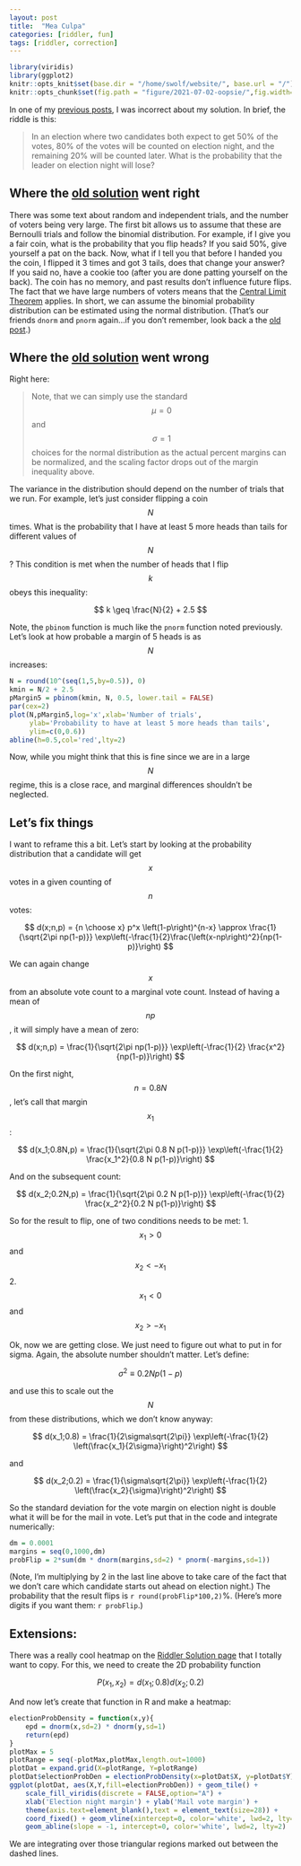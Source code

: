 ```yaml
---
layout: post
title:  "Mea Culpa"
categories: [riddler, fun]
tags: [riddler, correction]
---
```

```r
library(viridis)
library(ggplot2)
knitr::opts_knit$set(base.dir = "/home/swolf/website/", base.url = "/")
knitr::opts_chunk$set(fig.path = "figure/2021-07-02-oopsie/",fig.width=16,fig.height=12)
```

In one of my [previous posts]({% post_url 2021-04-26-electionFlip %}), I was incorrect about my solution.  In brief, the riddle is this: 

> In an election where two candidates both expect to get 50% of the votes, 80% of the votes will be counted on election night, and the remaining 20% will be counted later.  What is the probability that the leader on election night will lose?

## Where the [old solution]({% post_url 2021-04-26-electionFlip %}) went right

There was some text about random and independent trials, and the number of voters being very large.  The first bit allows us to assume that these are Bernoulli trials and follow the binomial distribution.  For example, if I give you a fair coin, what is the probability that you flip heads?  If you said 50%, give yourself a pat on the back.  Now, what if I tell you that before I handed you the coin, I flipped it 3 times and got 3 tails, does that change your answer?  If you said no, have a cookie too (after you are done patting yourself on the back). The coin has no memory, and past results don't influence future flips.  The fact that we have large numbers of voters means that the [Central Limit Theorem](https://en.wikipedia.org/wiki/Central_limit_theorem) applies.  In short, we can assume the binomial probability distribution can be estimated using the normal distribution.  (That's our friends `dnorm` and `pnorm` again...if you don't remember, look back a the [old post]({% post_url 2021-04-26-electionFlip %}).)

## Where the [old solution]({% post_url 2021-04-26-electionFlip %}) went wrong

Right here:

> Note, that we can simply use the standard $$\mu = 0$$ and $$\sigma = 1$$ choices for the normal distribution as the actual percent margins can be normalized, and the scaling factor drops out of the margin inequality above.  

The variance in the distribution should depend on the number of trials that we run.  For example, let's just consider flipping a coin $$N$$ times.  What is the probability that I have at least 5 more heads than tails for different values of $$N$$?  This condition is met when the number of heads that I flip $$k$$ obeys this inequality:

$$
k \geq \frac{N}{2} + 2.5
$$

Note, the `pbinom` function is much like the `pnorm` function noted previously.  Let's look at how probable a margin of 5 heads is as $$N$$ increases:

```r
N = round(10^(seq(1,5,by=0.5)), 0)
kmin = N/2 + 2.5
pMargin5 = pbinom(kmin, N, 0.5, lower.tail = FALSE)
par(cex=2)
plot(N,pMargin5,log='x',xlab='Number of trials', 
     ylab='Probability to have at least 5 more heads than tails',
     ylim=c(0,0.6))
abline(h=0.5,col='red',lty=2)
```

Now, while you might think that this is fine since we are in a large $$N$$ regime, this is a close race, and marginal differences shouldn't be neglected.

## Let's fix things
I want to reframe this a bit.  Let's start by looking at the probability distribution that a candidate will get $$x$$ votes in a given counting of $$n$$ votes:

$$
d(x;n,p) = {n \choose x} p^x \left(1-p\right)^{n-x} \approx \frac{1}{\sqrt{2\pi np(1-p)}} \exp\left(-\frac{1}{2}\frac{\left(x-np\right)^2}{np(1-p)}\right)
$$

We can again change $$x$$ from an absolute vote count to a marginal vote count.  Instead of having a mean of $$np$$, it will simply have a mean of zero:

$$ 
d(x;n,p) = \frac{1}{\sqrt{2\pi np(1-p)}} \exp\left(-\frac{1}{2} \frac{x^2}{np(1-p)}\right)
$$

On the first night, $$n = 0.8N$$, let's call that margin $$x_1$$:

$$ 
d(x_1;0.8N,p) = \frac{1}{\sqrt{2\pi 0.8 N p(1-p)}} \exp\left(-\frac{1}{2} \frac{x_1^2}{0.8 N p(1-p)}\right)
$$

And on the subsequent count:

$$ 
d(x_2;0.2N,p) = \frac{1}{\sqrt{2\pi 0.2 N p(1-p)}} \exp\left(-\frac{1}{2} \frac{x_2^2}{0.2 N p(1-p)}\right)
$$

So for the result to flip, one of two conditions needs to be met:
1. $$x_1 > 0$$  and $$x_2 < -x_1$$
2. $$x_1 < 0$$  and $$x_2 > -x_1$$

Ok, now we are getting close.  We just need to figure out what to put in for sigma.  Again, the absolute number shouldn't matter.  Let's define:

$$
\sigma^2 \equiv 0.2 Np(1-p)
$$

and use this to scale out the $$N$$ from these distributions, which we don't know anyway:

$$ 
d(x_1;0.8) = \frac{1}{2\sigma\sqrt{2\pi}} \exp\left(-\frac{1}{2} \left(\frac{x_1}{2\sigma}\right)^2\right)
$$

and

$$ 
d(x_2;0.2) = \frac{1}{\sigma\sqrt{2\pi}} \exp\left(-\frac{1}{2} \left(\frac{x_2}{\sigma}\right)^2\right)
$$

So the standard deviation for the vote margin on election night is double what it will be for the mail in vote.  Let's put that in the code and integrate numerically:

```r
dm = 0.0001
margins = seq(0,1000,dm)
probFlip = 2*sum(dm * dnorm(margins,sd=2) * pnorm(-margins,sd=1))
```

(Note, I'm multiplying by 2 in the last line above to take care of the fact that we don't care which candidate starts out ahead on election night.)  The probability that the result flips is `r round(probFlip*100,2)`%.  (Here's more digits if you want them:  `r probFlip`.) 

## Extensions:

There was a really cool heatmap on the [Riddler Solution page](https://fivethirtyeight.com/features/can-you-systematically-solve-a-friday-crossword/) that I totally want to copy.  For this, we need to create the 2D probability function

$$
P(x_1,x_2) = d(x_1;0.8) d(x_2;0.2)
$$

And now let's create that function in R and make a heatmap:

```r
electionProbDensity = function(x,y){
    epd = dnorm(x,sd=2) * dnorm(y,sd=1)
    return(epd)
}
plotMax = 5
plotRange = seq(-plotMax,plotMax,length.out=1000)
plotDat = expand.grid(X=plotRange, Y=plotRange)
plotDat$electionProbDen = electionProbDensity(x=plotDat$X, y=plotDat$Y)
ggplot(plotDat, aes(X,Y,fill=electionProbDen)) + geom_tile() + 
    scale_fill_viridis(discrete = FALSE,option="A") +
    xlab('Election night margin') + ylab('Mail vote margin') + 
    theme(axis.text=element_blank(),text = element_text(size=28)) + 
    coord_fixed() + geom_vline(xintercept=0, color='white', lwd=2, lty=2) + 
    geom_abline(slope = -1, intercept=0, color='white', lwd=2, lty=2)
```

We are integrating over those triangular regions marked out between the dashed lines.

